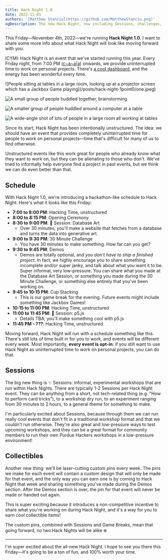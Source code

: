 ```yaml
---
title: Hack Night 1.0
date: 2022-11-01
authors: '[Matthew Stanciu](https://github.com/MatthewStanciu.png)'
ogDescription: The new Hack Night, now including Sessions, challenges, and game breaks.
---
```


This Friday—November 4th, 2022—we're running **Hack Night 1.0**. I want to share some more info about what Hack Night will look like moving forward with you.

ICYMI: Hack Night is an event that we've started running this year. Every Friday night, from 7:00 PM ([c~a~a|a](https://blog.purduehackers.com/posts/lightning-time)) onwards, we provide uninterrupted time to work on personal projects. There's [a cool dashboard](https://github.com/purduehackers/night), and the energy has been wonderful every time.

<div className="grid grid-cols-2 gap-2">
  ![People sitting at tables in a large room, looking up at a projector screen which has a Jackbox Game playing](/posts/hack-night-1point0/one.jpeg)

![A small group of people huddled together, brainstorming](/posts/hack-night-1point0/three.jpeg)

![A smaller group of people huddled around a computer at a table](/posts/hack-night-1point0/four.jpeg)

![A wide-angle shot of lots of people in a large room all working at tables](/posts/hack-night-1point0/five.jpeg)

</div>

Since its start, Hack Night has been intentionally unstructured. The idea: we should have an event that provides completely uninterrupted time for people to work on personal projects—time that's difficult for many of us to find otherwise.

Unstructured events like this work great for people who already know what they want to work on, but they can be alienating to those who don't. We've tried to informally help everyone find a project in past events, but we think we can do even better than that.

## Schedule

With Hack Night 1.0, we're introducing a hackathon-like schedule to Hack Night. Here's what it looks like this Friday:

- **7:00 to 8:00 PM**: Hacking Time, unstructured
- **8:00 to 8:15 PM**: Opening Ceremony
- **8:30 to 9:00 PM**: 🌈 Session: Database Art
  - Over 30 minutes, you'll make a website that fetches from a database and turns the data into generative art.
- **9:00 to 9:30 PM**: 30 Minute Challenge
  - You have 30 minutes to make something. How far can you get?
- **9:30 to 9:45 PM**: Demos
  - Demos are totally optional, and _you don't have to ship a finished project._ In fact, we highly encourage you to share something
    incomplete and/or super janky, and talk about what you want it to be. Super informal, very low-pressure. You can share what you made
    at the Database Art Session, or something you made during the 30 Minute Challenge, or something else entirely
    that you've been working on.
- **9:45 to 10:15 PM**: Cup Stacking
  - This is our game break for the evening. Future events might include something like Jackbox Games!
- **10:15 to 11:00 PM**: Hacking Time, unstructured
- **11:00 to 11:45 PM**: 🌈 Session: p5.js
  - Details TBA; you'll make something cool with p5.js
- **11:45 PM - ???**: Hacking Time, unstructured

Moving forward, Hack Night will run with a schedule something like this. There's still lots of time built in for you to work, and events will be different every week. Most importantly, **every event is opt-in**: if you still want to use Hack Night as uninterrupted time to work on personal projects, you can do that.

## Sessions

The big new thing is ✨ Sessions: informal, experimental workshops that are run within Hack Nights. There are typically 1-2 Sessions per Hack Night event. They can be anything from a short, not tech-related thing (e.g. "How to perform card tricks"), to a workshop dry run, to an experiment ranging from 30 minutes to 2 hours, to a general theme for something to make.

I'm particularly excited about Sessions, because through them we can run really cool events that don't fit in a traditional workshop format and that we couldn't run otherwise. They're also great and low-pressure ways to test upcoming workshops, and they can be a great format for community members to run their own Purdue Hackers workshops in a low-pressure environment!

## Collectibles

Another new thing: we'll be laser-cutting custom pins every week. The pins we make for each event will contain a custom design that will only be made for that event, and the only way you can earn one is by coming to Hack Night that week and sharing something you've made during the Demos section. After the Demos section is over, the pin for that event will never be made or handed out again.

This is super exciting because it introduces a non-competitive incentive to share what you're working on during Hack Night, and it's a way for you to earn cool collectible items!

The custom pins, combined with Sessions and Game Breaks, mean that going forward, no two Hack Nights will be alike ❄️

---

I'm super excited about the all-new Hack Night. I hope to see you there this Friday—it's going to be a ton of fun, and 100% worth your time.
